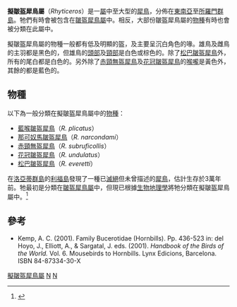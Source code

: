 {{Automatic taxobox
| taxon = Rhyticeros
| authority = [[Ludwig_Reichenbach|Reichenbach]], 1849
| image = Aceros undulatus -side upper body.jpg
| image_caption = [[花冠皺盔犀鳥|花冠皺盔犀鳥]]
| subdivision_ranks = [[種|種]]
| subdivision =
* [[藍喉皺盔犀鳥|藍喉皺盔犀鳥]] ''R. plicatus''
* [[那可奴馬皺盔犀鳥|那可奴馬皺盔犀鳥]] ''R. narcondami''
* [[赤頸無盔犀鳥|赤頸無盔犀鳥]] ''R. subruficollis''
* [[花冠皺盔犀鳥|花冠皺盔犀鳥]] ''R. undulatus''
* [[松巴皺盔犀鳥|松巴皺盔犀鳥]] ''R. everetti''
}}

'''擬皺盔犀鳥屬'''（''Rhyticeros''）是一[[屬|屬]]中至大型的[[犀鳥|犀鳥]]，分佈在[[東南亞|東南亞]]至[[所羅門群島|所羅門群島]]。牠們有時會被包含在[[皺盔犀鳥屬|皺盔犀鳥屬]]中。相反，大部份皺盔犀鳥屬的[[物種|物種]]有時也會被分類在此屬中。

擬皺盔犀鳥屬的物種一般都有低及明顯的盔，及主要呈沉白角色的喙。雄鳥及雌鳥的主羽都是黑色的，但雄鳥的[[頭部|頭部]]及[[頸部|頸部]]是白色或棕色的。除了[[松巴皺盔犀鳥|松巴皺盔犀鳥]]外，所有的尾白都是白色的。另外除了[[赤頸無盔犀鳥|赤頸無盔犀鳥]]及[[花冠皺盔犀鳥|花冠皺盔犀鳥]]的[[喉嚨|喉嚨]]是黃色外，其餘的都是藍色的。

== 物種 ==
以下為一般分類在擬皺盔犀鳥屬中的[[物種|物種]]：

* [[藍喉皺盔犀鳥|藍喉皺盔犀鳥]]（''R. plicatus''）
* [[那可奴馬皺盔犀鳥|那可奴馬皺盔犀鳥]]（''R. narcondami''）
* [[赤頸無盔犀鳥|赤頸無盔犀鳥]]（''R. subruficollis''）
* [[花冠皺盔犀鳥|花冠皺盔犀鳥]]（''R. undulatus''）
* [[松巴皺盔犀鳥|松巴皺盔犀鳥]]（''R. everetti''）

在[[洛亞蒂群島|洛亞蒂群島]]的[[利福島|利福島]]發現了一種已[[滅絕|滅絕]]但未曾描述的[[犀鳥|犀鳥]]，估計生存於3萬年前。牠最初是分類在[[皺盔犀鳥屬|皺盔犀鳥屬]]中，但現已根據[[生物地理學|生物地理學]]將牠分類在擬皺盔犀鳥屬中。<ref name=steadman2006>{{Cite book en|author=Steadman, David William|year=2006|title=Extinction and Biogeography of Tropical Pacific Islands Birds|publisher=University of Chicago Press|isbn=0-226-77142-3}}</ref>

== 參考 ==
{{reflist}}
* Kemp, A. C. (2001). Family Bucerotidae (Hornbills). Pp. 436-523 in: del Hoyo, J., Elliott, A., & Sargatal, J. eds. (2001). ''Handbook of the Birds of the World.'' Vol. 6. Mousebirds to Hornbills. Lynx Edicions, Barcelona. ISBN 84-87334-30-X
{{Taxonbar}}
[[Category:擬皺盔犀鳥屬|]]
[[Category:犀鳥科|N]]
[[Category:1849年描述的分类群|N]]
